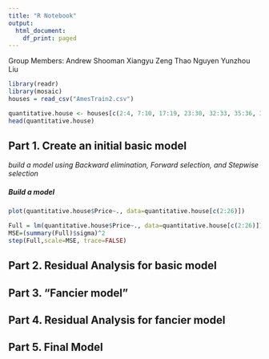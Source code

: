 ```yaml
---
title: "R Notebook"
output:
  html_document:
    df_print: paged
---
```


Group Members:
Andrew Shooman
Xiangyu Zeng
Thao Nguyen
Yunzhou Liu

```r
library(readr)
library(mosaic)
houses = read_csv("AmesTrain2.csv")
```

```r
quantitative.house <- houses[c(2:4, 7:10, 17:19, 23:30, 32:33, 35:36, 39:42)]
head(quantitative.house)
```

## Part 1. Create an initial basic model

*build a model using Backward elimination, Forward selection, and Stepwise selection*

##### Build a model
```r
plot(quantitative.house$Price~., data=quantitative.house[c(2:26)])
```

```r
Full = lm(quantitative.house$Price~., data=quantitative.house[c(2:26)])
MSE=(summary(Full)$sigma)^2
step(Full,scale=MSE, trace=FALSE)
```


## Part 2. Residual Analysis for basic model


## Part 3. "Fancier model"


## Part 4. Residual Analysis for fancier model


## Part 5. Final Model
